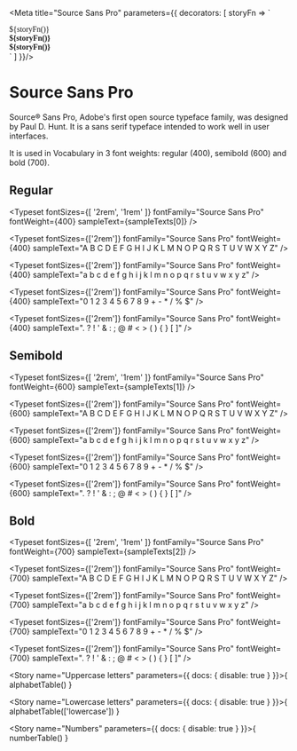 
<Meta title="Source Sans Pro" parameters={{
  decorators: [
    storyFn => `<style>
  .source-sans-pro {
    font-family: 'Source Sans Pro';
  }
  .semi-bold {
    font-weight: 600;
  }
  .bold {
    font-weight: 700;
  }
</style>
<div class="source-sans-pro has-text-black has-bottom-margin">
  ${storyFn()}
</div>
<div class="source-sans-pro semi-bold has-text-black has-bottom-margin">
  ${storyFn()}
</div>
<div class="source-sans-pro bold has-text-black">
  ${storyFn()}
</div>`
  ]
}}/>

# Source Sans Pro

Source® Sans Pro, Adobe's first open source typeface family, was designed by Paul D. Hunt.
It is a sans serif typeface intended to work well in user interfaces.

It is used in Vocabulary in 3 font weights: regular (400), semibold (600) and bold (700).

## Regular

<Typeset
  fontSizes={[
    '2rem',
    '1rem'
  ]}
  fontFamily="Source Sans Pro"
  fontWeight={400}
  sampleText={sampleTexts[0]} />

<Typeset
  fontSizes={['2rem']}
  fontFamily="Source Sans Pro"
  fontWeight={400}
  sampleText="A B C D E F G H I J K L M N O P Q R S T U V W X Y Z" />

<Typeset
  fontSizes={['2rem']}
  fontFamily="Source Sans Pro"
  fontWeight={400}
  sampleText="a b c d e f g h i j k l m n o p q r s t u v w x y z" />

<Typeset
  fontSizes={['2rem']}
  fontFamily="Source Sans Pro"
  fontWeight={400}
  sampleText="0 1 2 3 4 5 6 7 8 9 + - * / % $" />

<Typeset
  fontSizes={['2rem']}
  fontFamily="Source Sans Pro"
  fontWeight={400}
  sampleText=". ? ! ' & : ; @ # < > ( ) { } [ ]" />

## Semibold

<Typeset
  fontSizes={[
    '2rem',
    '1rem'
  ]}
  fontFamily="Source Sans Pro"
  fontWeight={600}
  sampleText={sampleTexts[1]} />

<Typeset
  fontSizes={['2rem']}
  fontFamily="Source Sans Pro"
  fontWeight={600}
  sampleText="A B C D E F G H I J K L M N O P Q R S T U V W X Y Z" />

<Typeset
  fontSizes={['2rem']}
  fontFamily="Source Sans Pro"
  fontWeight={600}
  sampleText="a b c d e f g h i j k l m n o p q r s t u v w x y z" />

<Typeset
  fontSizes={['2rem']}
  fontFamily="Source Sans Pro"
  fontWeight={600}
  sampleText="0 1 2 3 4 5 6 7 8 9 + - * / % $" />

<Typeset
  fontSizes={['2rem']}
  fontFamily="Source Sans Pro"
  fontWeight={600}
  sampleText=". ? ! ' & : ; @ # < > ( ) { } [ ]" />

## Bold

<Typeset
  fontSizes={[
    '2rem',
    '1rem'
  ]}
  fontFamily="Source Sans Pro"
  fontWeight={700}
  sampleText={sampleTexts[2]} />

<Typeset
  fontSizes={['2rem']}
  fontFamily="Source Sans Pro"
  fontWeight={700}
  sampleText="A B C D E F G H I J K L M N O P Q R S T U V W X Y Z" />

<Typeset
  fontSizes={['2rem']}
  fontFamily="Source Sans Pro"
  fontWeight={700}
  sampleText="a b c d e f g h i j k l m n o p q r s t u v w x y z" />

<Typeset
  fontSizes={['2rem']}
  fontFamily="Source Sans Pro"
  fontWeight={700}
  sampleText="0 1 2 3 4 5 6 7 8 9 + - * / % $" />

<Typeset
  fontSizes={['2rem']}
  fontFamily="Source Sans Pro"
  fontWeight={700}
  sampleText=". ? ! ' & : ; @ # < > ( ) { } [ ]" />

<Story name="Uppercase letters" parameters={{
  docs: { disable: true }
}}>{
  alphabetTable()
}</Story>

<Story name="Lowercase letters" parameters={{
  docs: { disable: true }
}}>{
  alphabetTable(['lowercase'])
}</Story>

<Story name="Numbers" parameters={{
  docs: { disable: true }
}}>{
  numberTable()
}</Story>
